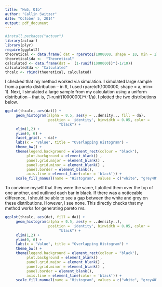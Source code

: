 ```yaml
---
title: "Hw5, Q1b"
author: "Callin Switzer"
date: "October 5, 2014"
output: pdf_document
---
```


```r
#install.packages("actuar")
library(actuar)
library(plyr)
require(ggplot2)
theoretical <- data.frame( dat = rpareto1(1000000, shape = 10, min = 1))
theoretical$da <-  "Theoretical"
calculated <- data.frame(dat =  (1-runif(1000000))^(-1/10))
calculated$da <- "Calculated"
thcalc <- rbind(theoretical, calculated)

```
I checked that my method worked via simulation.  I simulated large sample from a pareto distribution -- in R, I used rpareto1(1000000, shape = a, min= 1). Next, I simulated a large sample from my calculation using a uniform distribution -- that is, (1-runif(1000000))^(-1/a).  I plotted the two distributions below.

```r
ggplot(thcalc, aes(dat)) + 
     geom_histogram(alpha = 0.5, aes(y = ..density.., fill = da), 
                    position = 'identity', binwidth = 0.05, color = 
                         "black") + 
     xlim(1,2) +
     ylim(0, 6) + 
     facet_grid(. ~ da)+
     labs(x = "Value", title = "Overlapping Histogram") +
     theme_bw() +
     theme(legend.background = element_rect(colour = "black"),
          plot.background = element_blank() ,
          panel.grid.major = element_blank() ,
          panel.grid.minor = element_blank() ,
          panel.border = element_blank(),
          axis.line = element_line(color = 'black')) +
     scale_fill_manual(name = "Histogram", values = c("white", "grey40")) 
```

To convince myself that they were the same, I plotted them over the top of one another, and outlined each bar in black.  If there was a noticeable difference, I should be able to see a gap between the white and grey on these distributions.  However, I see none.  This directly checks that my method works for generating pareto rvs.

```r
ggplot(thcalc, aes(dat, fill = da)) + 
     geom_histogram(alpha = 0.5, aes(y = ..density..), 
                    position = 'identity', binwidth = 0.05, color = 
                         "black") + 
     xlim(1,2) +
     ylim(0, 6) + 
     labs(x = "Value", title = "Overlapping Histogram") +
     theme_bw() +
     theme(legend.background = element_rect(colour = "black"),
          plot.background = element_blank() ,
          panel.grid.major = element_blank() ,
          panel.grid.minor = element_blank() ,
          panel.border = element_blank(),
          axis.line = element_line(color = 'black')) +
     scale_fill_manual(name = "Histogram", values = c("white", "grey40"))  

```
